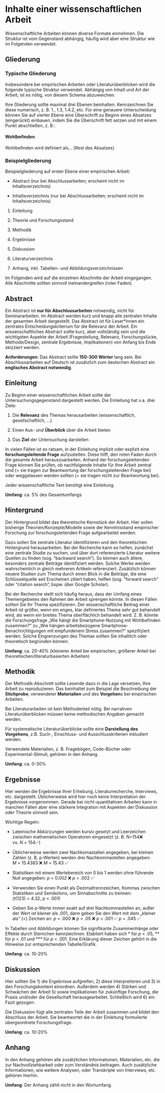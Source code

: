 # Inhalte einer wissenschaftlichen Arbeit

Wissenschaftliche Arbeiten können diverse Formate einnehmen. Die Struktur ist vom Gegenstand abhängig, häufig wird aber eine Struktur wie im Folgenden verwendet.

## Gliederung

### Typische Gliederung

Insbesondere bei empirischen Arbeiten oder Literaturüberblicken wird die folgende typische Struktur verwendet. Abhängig von Inhalt und Art der Arbeit, ist es nötig, von diesem Schema abzuweichen.

Ihre Gliederung sollte maximal drei Ebenen beinhalten. Kennzeichnen Sie diese numerisch, z. B. 1., 1.3, 1.4.2, etc. Für eine genauere Unterscheidung können Sie auf vierter Ebene eine Überschrift zu Beginn eines Absatzes (eingerückt) einbauen, indem Sie die Überschrift fett setzen und mit einem Punkt abschließen, z. B.:

::: box
#### Wohlbefinden

Wohlbefinden wird definiert als... \[Rest des Absatzes\]
:::

### Beispielgliederung

Beispielgliederung auf erster Ebene einer empirischen Arbeit:

-   Abstract (nur bei Abschlussarbeiten; erscheint nicht im Inhaltsverzeichnis)

-   Inhaltsverzeichnis (nur bei Abschlussarbeiten; erscheint nicht im Inhaltsverzeichnis)

1.  Einleitung

2.  Theorie und Forschungsstand

3.  Methodik

4.  Ergebnisse

5.  Diskussion

6.  Literaturverzeichnis

7.  Anhang, inkl. Tabellen- und Abbildungsverzeichnissen

Im Folgenden wird auf die einzelnen Abschnitte der Arbeit eingegangen. Alle Abschnitte sollten sinnvoll ineinandergreifen (roter Faden).

## Abstract

Ein Abstract ist **nur für Abschlussarbeiten** notwendig, nicht für Seminararbeiten. Im Abstract werden kurz und knapp alle zentralen Inhalte der gesamten Arbeit dargestellt. Das Abstract ist für Leser\*innen ein zentrales Entscheidungskriterium für die Relevanz der Arbeit. Ein wissenschaftliches Abstract sollte kurz, aber vollständig sein und die wichtigsten Aspekte der Arbeit (Fragestellung, Relevanz, Forschungslücke, Methode/Design, zentrale Ergebnisse, Implikationen) von Anfang bis Ende skizziert werden.

**Anforderungen**: Das Abstract sollte **150-300 Wörter** lang sein. Bei Abschlussarbeiten auf Deutsch ist zusätzlich zum deutschen Abstract ein **englisches Abstract notwendig**.

## Einleitung

Zu Beginn einer wissenschaftlichen Arbeit sollte der Untersuchungsgegenstand dargestellt werden. Die Einleitung hat v.a. drei Ziele:

1.  Die **Relevanz** des Themas herausarbeiten (wissenschaftlich, gesellschaftlich, ...)

2.  Einen Aus- und **Überblick** über die Arbeit bieten

3.  Das **Ziel** der Untersuchung darstellen

In vielen Fällen ist es ratsam, in der Einleitung implizit oder explizit eine **forschungsleitende Frage** aufzustellen. Diese hilft, den roten Faden durch die gesamte Arbeit herauszuarbeiten. Anhand der forschungsleitenden Frage können Sie prüfen, ob nachfolgende Inhalte für Ihre Arbeit zentral sind (= sie tragen zur Beantwortung der forschungsleitenden Frage bei) oder weggelassen werden sollten (= sie tragen nicht zur Beantwortung bei).

Jeder wissenschaftliche Text benötigt eine Einleitung.

**Umfang**: ca. 5% des Gesamtumfangs

## Hintergrund

Der Hintergrund bildet das theoretische Kernstück der Arbeit. Hier sollen bisherige Theorien/Konzepte/Modelle sowie der Kenntnisstand empirischer Forschung zur forschungsleitenden Frage aufgearbeitet werden.

Dazu sollen Sie zentrale Literatur identifizieren und den theoretischen Hintergrund herausarbeiten. Bei der Recherche kann es helfen, zunächst eine zentrale Studie zu suchen, und über dort referenzierte Literatur weitere Quellen zu finden (sog. "backward search"). So können auch ältere, besonders zentrale Beiträge identifiziert werden. Solche Werke werden wahrscheinlich in gleich mehreren Artikeln referenziert. Zusätzlich können neuere Studien zum Thema durch einen Blick in die Beiträge, die eine Schlüsselquelle seit Erscheinen zitiert haben, helfen (sog. "forward search" oder "citation search", bspw. über Google Scholar).

Bei der Recherche stellt sich häufig heraus, dass der Umfang eines Themengebietes den Rahmen der Arbeit sprengen könnte. In diesen Fällen sollten Sie Ihr Thema spezifizieren. Der wissenschaftliche Beitrag einer Arbeit ist größer, wenn ein enges, klar definiertes Thema sehr gut behandelt wird, als wenn ein breites Thema oberflächlich behandelt wird. Z. B. könnte die Forschungsfrage „Wie hängt die Smartphone-Nutzung mit Wohlbefinden zusammen?" zu „Wie hängen arbeitsbezogene Smartphone-Benachrichtigungen mit empfundenem Stress zusammen?" spezifiziert werden. Solche Eingrenzungen des Themas sollten Sie inhaltlich oder theoretisch begründen können.

**Umfang**: ca. 20-40% (kleinerer Anteil bei empirischen, größerer Anteil bei theoretischen/literaturbasierten Arbeiten)

## Methodik

Der Methodik-Abschnitt sollte Lesende dazu in die Lage versetzen, Ihre Arbeit zu reproduzieren. Das beinhaltet zum Beispiel die Beschreibung der **Stichprobe**, verwendeter **Materialien** und des **Vorgehen**s bei empirischen Arbeiten.

Bei Literaturarbeiten ist kein Methodenteil nötig. Bei narrativen Literaturüberblicken müssen keine methodischen Angaben gemacht werden. 

Für systematische Literaturüberblicke sollte  eine **Darstellung des Vorgehens**, z.B. Such-, Einschluss- und Ausschlusskriterien inkludiert werden.  

Verwendete Materialien, z. B. Fragebögen, Code-Bücher oder Experimental-Stimuli, gehören in den Anhang.

**Umfang**: ca. 0-30%

## Ergebnisse

Hier werden die Ergebnisse Ihrer Erhebung, Literaturrecherche, Interviews, etc. dargestellt. Üblicherweise wird hier noch keine Interpretation der Ergebnisse vorgenommen. Gerade bei nicht-quantitativen Arbeiten kann in manchen Fällen aber eine stärkere Integration mit Aspekten der Diskussion oder Theorie sinnvoll sein.

Wichtige Regeln:

-   Lateinische Abkürzungen werden kursiv gesetzt und Leerzeichen zwischen mathematischen Operatoren eingesetzt (z. B. N=154❌ vs. *N* = 154✅)

-   Üblicherweise werden zwei Nachkomastallen angegeben, bei kleinen Zahlen (z. B. p-Werten) werden drei Nachkommastellen angegeben: *M* = 15.4383 ❌ *M* = 15.43 ✅

-   Statistiken mit einem Wertebereich von 0 bis 1 werden ohne führende Null angegeben: *p* = 0.002 ❌ *p* = .002 ✅

-   Verwenden Sie einen Punkt als Dezimaltrennzeichen, Kommas zwischen Statistiken und Semikolons, um Sinnabschnitte zu trennen: (*t*(123) = 4.32, *p* \< .001)

-   Geben Sie p-Werte immer exakt auf drei Nachkommastellen an, außer der Wert ist kleiner als .001, dann geben Sie den Wert mit dem „kleiner als" (\<) Zeichen an: *p* = .000 ❌ *p* \< .05 ❌ *p* \< .001 ✅ *p* = .045 ✅

In Tabellen und Abbildungen können Sie signifikante Zusammenhänge oder Effekte durch Sternchen kennzeichnen. Etabliert haben sich \* für *p* \< .05, \*\* für *p* \< .01 und \*\*\* für *p* \< .001. Eine Erklärung dieser Zeichen gehört in die Hinweise zur entsprechenden Tabelle/Grafik.

**Umfang**: ca. 10-20%

## Diskussion

Hier sollten Sie 1) die Ergebnisse aufgreifen, 2) diese interpretieren und 3) in den Forschungskontext einordnen. Außerdem werden 4) Stärken und Schwächen der Arbeit 5) sowie Implikationen für zukünftige Forschung, die Praxis und/oder die Gesellschaft herausgearbeitet. Schließlich wird 6) ein Fazit gezogen.

Die Diskussion fügt alle zentralen Teile der Arbeit zusammen und bildet den Abschluss der Arbeit. Sie beantwortet die in der Einleitung formulierte übergeordnete Forschungsfrage.

**Umfang**: ca. 10-20%

## Anhang

In den Anhang gehören alle zusätzlichen Informationen, Materialien, etc. die zur Nachvollziehbarkeit oder zum Verständnis beitragen. Auch zusätzliche Informationen, wie weitere Analysen, oder Transkripte von Interviews, etc. gehören hierhin.

**Umfang**: Der Anhang zählt nicht in den Wortumfang.

